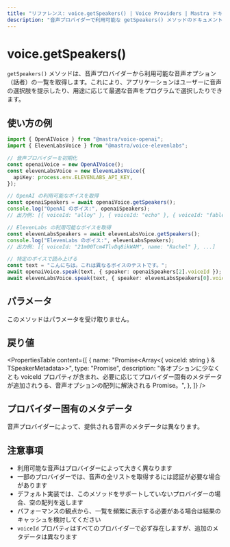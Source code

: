 ```yaml
---
title: "リファレンス: voice.getSpeakers() | Voice Providers | Mastra ドキュメント"
description: "音声プロバイダーで利用可能な getSpeakers() メソッドのドキュメント。利用可能な音声オプションを取得します。"
---
```




# voice.getSpeakers()

`getSpeakers()` メソッドは、音声プロバイダーから利用可能な音声オプション（話者）の一覧を取得します。これにより、アプリケーションはユーザーに音声の選択肢を提示したり、用途に応じて最適な音声をプログラムで選択したりできます。

## 使い方の例

```typescript
import { OpenAIVoice } from "@mastra/voice-openai";
import { ElevenLabsVoice } from "@mastra/voice-elevenlabs";

// 音声プロバイダーを初期化
const openaiVoice = new OpenAIVoice();
const elevenLabsVoice = new ElevenLabsVoice({
  apiKey: process.env.ELEVENLABS_API_KEY,
});

// OpenAI の利用可能なボイスを取得
const openaiSpeakers = await openaiVoice.getSpeakers();
console.log("OpenAI のボイス:", openaiSpeakers);
// 出力例: [{ voiceId: "alloy" }, { voiceId: "echo" }, { voiceId: "fable" }, ...]

// ElevenLabs の利用可能なボイスを取得
const elevenLabsSpeakers = await elevenLabsVoice.getSpeakers();
console.log("ElevenLabs のボイス:", elevenLabsSpeakers);
// 出力例: [{ voiceId: "21m00Tcm4TlvDq8ikWAM", name: "Rachel" }, ...]

// 特定のボイスで読み上げる
const text = "こんにちは。これは異なるボイスのテストです。";
await openaiVoice.speak(text, { speaker: openaiSpeakers[2].voiceId });
await elevenLabsVoice.speak(text, { speaker: elevenLabsSpeakers[0].voiceId });
```


## パラメータ

このメソッドはパラメータを受け取りません。

## 戻り値

<PropertiesTable
  content={[
    {
      name: "Promise<Array<{ voiceId: string } & TSpeakerMetadata>>",
      type: "Promise",
      description:
        "各オプションに少なくとも voiceId プロパティが含まれ、必要に応じてプロバイダー固有のメタデータが追加されうる、音声オプションの配列に解決される Promise。",
    },
  ]}
/>

## プロバイダー固有のメタデータ

音声プロバイダーによって、提供される音声のメタデータは異なります。

<Tabs>
  <TabItem value="OpenAI">
    <PropertiesTable
      content={[
  {
    name: "voiceId",
    type: "string",
    description: "音声の固有識別子（例: 'alloy'、'echo'、'fable'、'onyx'、'nova'、'shimmer'）",
  }
]}
    />
  </TabItem>

  <TabItem value="OpenAI Realtime">
    <PropertiesTable
      content={[
{
  name: "voiceId",
  type: "string",
  description:
    "音声の固有識別子（例：「alloy」「echo」「fable」「onyx」「nova」「shimmer」）",
},
]}
    />
  </TabItem>

  <TabItem value="Deepgram">
    <PropertiesTable
      content={[
{
  name: "voiceId",
  type: "string",
  description: "音声の固有識別子",
},
{
  name: "language",
  type: "string",
  description: "voiceId に含まれる言語コード（例: 'en'）",
},
]}
    />
  </TabItem>

  <TabItem value="ElevenLabs">
    <PropertiesTable
      content={[
{
  name: "voiceId",
  type: "string",
  description: "ボイスの固有識別子",
},
{
  name: "name",
  type: "string",
  description: "ボイスの人間にとって読みやすい名称",
},
{
  name: "category",
  type: "string",
  description: "ボイスのカテゴリ（例：「premade」「cloned」）",
},
]}
    />
  </TabItem>

  <TabItem value="Google">
    <PropertiesTable
      content={[
{
  name: "voiceId",
  type: "string",
  description: "音声の一意識別子",
},
{
  name: "languageCodes",
  type: "string[]",
  description:
    "音声が対応する言語コードの配列（例: ['en-US']）",
},
]}
    />
  </TabItem>

  <TabItem value="Azure">
    <PropertiesTable
      content={[
{
  name: "voiceId",
  type: "string",
  description: "音声の固有識別子",
},
{
  name: "language",
  type: "string",
  description: "voice ID から抽出された言語コード（例: 'en'）",
},
{
  name: "region",
  type: "string",
  description: "voice ID から抽出された地域コード（例: 'US'）",
},
]}
    />
  </TabItem>

  <TabItem value="Murf">
    <PropertiesTable
      content={[
{
  name: "voiceId",
  type: "string",
  description: "音声の固有識別子",
},
{
  name: "name",
  type: "string",
  description: "音声名（voiceId と同じ）",
},
{
  name: "language",
  type: "string",
  description: "voiceId から抽出された言語コード（例: 'en'）",
},
{
  name: "gender",
  type: "string",
  description:
    "音声の性別（現行の実装では常に 'neutral'）",
},
]}
    />
  </TabItem>

  <TabItem value="PlayAI">
    <PropertiesTable
      content={[
{
  name: "voiceId",
  type: "string",
  description:
    "音声の一意な識別子（manifest.json への S3 URL）",
},
{
  name: "name",
  type: "string",
  description:
    "音声の表示名（例：'Angelo'、'Arsenio'）",
},
{
  name: "accent",
  type: "string",
  description:
    "音声のアクセント（例：'US'、'Irish'、'US African American'）",
},
{
  name: "gender",
  type: "string",
  description: "音声の性別（'M' または 'F'）",
},
{
  name: "age",
  type: "string",
  description: "音声の年齢区分（例：'Young'、'Middle'）",
},
{
  name: "style",
  type: "string",
  description: "話し方のスタイル（例：'Conversational'）",
},
]}
    />
  </TabItem>

  <TabItem value="Speechify">
    <PropertiesTable
      content={[
{
  name: "voiceId",
  type: "string",
  description: "音声の一意の識別子",
},
{
  name: "name",
  type: "string",
  description: "音声の人間が判読可能な名称",
},
{
  name: "language",
  type: "string",
  description: "音声の言語コード（例：「en-US」）",
},
]}
    />
  </TabItem>

  <TabItem value="Sarvam">
    <PropertiesTable
      content={[
  {
    name: "voiceId",
    type: "string",
    description: "音声の一意な識別子",
  },
  {
    name: "name",
    type: "string",
    description: "音声の人間可読な名称",
  },
  {
    name: "language",
    type: "string",
    description: "音声の言語（例: 'english'、'hindi'）",
  },
  {
    name: "gender",
    type: "string",
    description: "音声の性別（'male' または 'female'）",
  }
]}
    />
  </TabItem>
</Tabs>

## 注意事項

- 利用可能な音声はプロバイダーによって大きく異なります
- 一部のプロバイダーでは、音声の全リストを取得するには認証が必要な場合があります
- デフォルト実装では、このメソッドをサポートしていないプロバイダーの場合、空の配列を返します
- パフォーマンスの観点から、一覧を頻繁に表示する必要がある場合は結果のキャッシュを検討してください
- `voiceId` プロパティはすべてのプロバイダーで必ず存在しますが、追加のメタデータは異なります